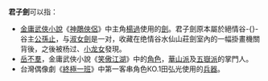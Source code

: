 '''君子劍'''可以指：
* [[金庸|金庸]][[武俠小說|武俠小說]]《[[神鵰俠侶|神鵰俠侶]]》中主角[[楊過|楊過]]使用的[[劍|劍]]。君子劍原本屬於絕情谷-{}-谷主[[公孫止|公孫止]]，与[[淑女劍|淑女劍]]是一对，收藏在绝情谷水仙山莊劍室內的一幅掛畫機關背後，之後被杨过、[[小龙女|小龙女]]發現。
* [[岳不羣|岳不羣]]，金庸武俠小說《[[笑傲江湖|笑傲江湖]]》中的[[角色|角色]]，[[華山派|華山派]]及[[五嶽派|五嶽派]]的掌門人。
* 台灣偶像劇《[[終極一班|終極一班]]》中第一客串角色КО.1田弘光使用的[[兵器|兵器]]。
{{disambig|Cat=三字作品消歧义}}